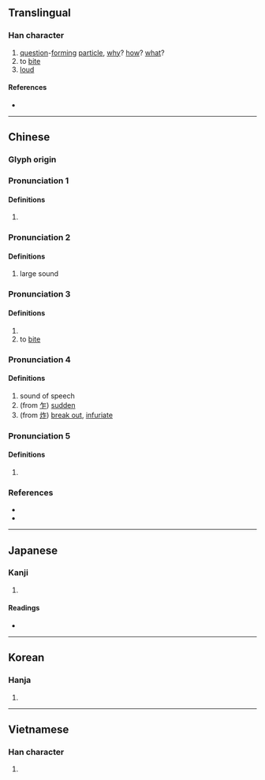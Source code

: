 {{character info/new}}
{{also|昨}}
==Translingual==

===Han character===
{{Han char|rn=30|rad=口|as=05|sn=8|four=68011|canj=ROS|ids=⿰口乍}}

# [[question]]-[[form]]ing [[particle]], [[why]]? [[how]]? [[what]]?
# to [[bite]]
# [[loud]]

====References====
* {{Han ref|kx=0184.160|dkj=03488|dj=0404.010|hdz=10601.090|uh=548B|ud=21643|bh=A951|bd=43345}}

----

==Chinese==
{{zh-forms}}

===Glyph origin===
{{Han etym}}

===Pronunciation 1===
{{zh-pron
|m=zǎ
|ma=zh-za.ogg
|c=
|h=pfs=
|md=
|mn=
|w=
|cat=
}}

====Definitions====
{{zh-hanzi}}

# {{contraction of|lang=zh|怎麼}}

===Pronunciation 2===
{{zh-pron
|m=zé
|c=<!--add-->
|h=pfs=
|md=
|mn=
|w=
|mc=3
|oc=3
|cat=
}}

====Definitions====
{{zh-hanzi}}

# large sound
===Pronunciation 3===
{{zh-pron
|m=zé
|c=<!--add-->
|h=pfs=
|md=
|mn=
|w=
|mc=2
|oc=2
|cat=
}}

====Definitions====
{{zh-hanzi}}

# {{zh-only|㕭咋}}
# to [[bite]]

===Pronunciation 4===
{{zh-pron
|m=zhà
|c=<!--add-->
|h=pfs=
|md=
|mn=
|w=
|mc=1
|oc=1
|cat=
}}

====Definitions====
{{zh-hanzi}}

# sound of speech
# (from [[乍]]) [[sudden]]
# (from [[炸]]) [[break out]], [[infuriate]]
===Pronunciation 5===
{{zh-pron
|m=zhā
|c=<!--add-->
|h=pfs=
|md=
|mn=
|w=
|cat=
}}

====Definitions====
{{zh-hanzi}}

# {{zh-only|咋呼}}
===References===
* {{R:twedu|A00560}}
* {{R:yue:Hanzi}}

----

==Japanese==

===Kanji===
{{ja-kanji|grade=|rs=口05}}

# {{defn|lang=ja|sort=口05}}

====Readings====
* {{ja-readings|goon=[[しゃ]] (sha), [[しゃく]] (shaku)|kanon=[[さ]] (sa), [[さく]] (saku)|kun=[[くう]] (kuu), [[くらう]] (kurau), [[かむ]] (kamu)}}

----

==Korean==

===Hanja===
{{ko-hanja|hangeul=사|rv=sa|mr=sa}}

# {{defn|lang=ko|sort=口05}}

----

==Vietnamese==

===Han character===
{{vi-hantu|[[trách]], [[chạ]], [[chá]], [[chách]], [[cha]]|rs=口05}}

# {{defn|lang=vi}}